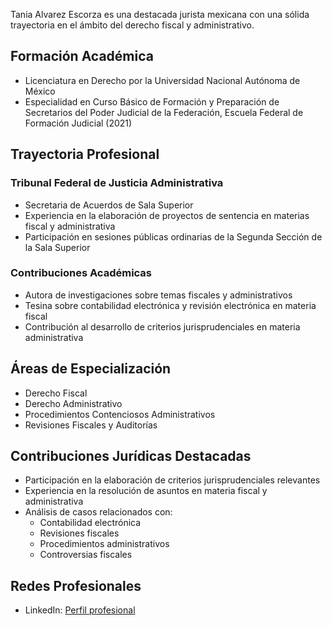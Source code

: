 Tania Alvarez Escorza es una destacada jurista mexicana con una sólida trayectoria en el ámbito del derecho fiscal y administrativo.

## Formación Académica
- Licenciatura en Derecho por la Universidad Nacional Autónoma de México
- Especialidad en Curso Básico de Formación y Preparación de Secretarios del Poder Judicial de la Federación, Escuela Federal de Formación Judicial (2021)

## Trayectoria Profesional

### Tribunal Federal de Justicia Administrativa
- Secretaria de Acuerdos de Sala Superior
- Experiencia en la elaboración de proyectos de sentencia en materias fiscal y administrativa
- Participación en sesiones públicas ordinarias de la Segunda Sección de la Sala Superior

### Contribuciones Académicas
- Autora de investigaciones sobre temas fiscales y administrativos
- Tesina sobre contabilidad electrónica y revisión electrónica en materia fiscal
- Contribución al desarrollo de criterios jurisprudenciales en materia administrativa

## Áreas de Especialización
- Derecho Fiscal
- Derecho Administrativo
- Procedimientos Contenciosos Administrativos
- Revisiones Fiscales y Auditorías

## Contribuciones Jurídicas Destacadas
- Participación en la elaboración de criterios jurisprudenciales relevantes
- Experiencia en la resolución de asuntos en materia fiscal y administrativa
- Análisis de casos relacionados con:
  - Contabilidad electrónica
  - Revisiones fiscales
  - Procedimientos administrativos
  - Controversias fiscales

## Redes Profesionales
- LinkedIn: [Perfil profesional](https://mx.linkedin.com/in/tania-alvarez-escorza-4bb369178)
